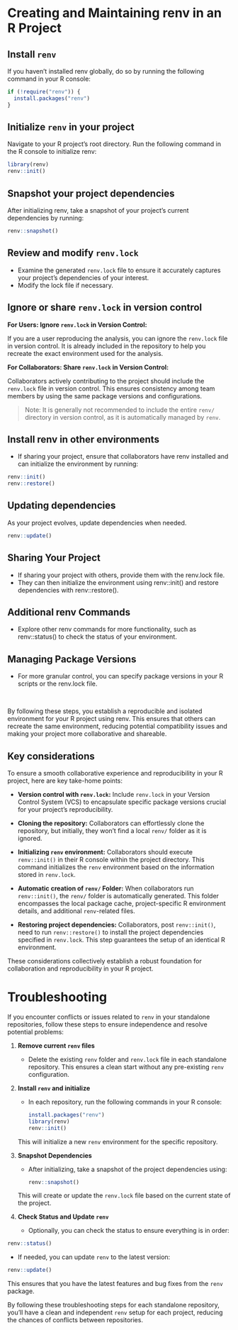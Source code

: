 # Creating and Maintaining renv in an R Project {#create-maintain-renv}

## Install `renv`
If you haven't installed renv globally, do so by running the following command in your R console:

```R
if (!require("renv")) {
  install.packages("renv")
}

```

## Initialize `renv` in your project

Navigate to your R project's root directory.
Run the following command in the R console to initialize renv:

```R
library(renv)
renv::init()

```

## Snapshot your project dependencies

After initializing renv, take a snapshot of your project's current dependencies by running:

```R
renv::snapshot()

```

## Review and modify `renv.lock`
- Examine the generated `renv.lock` file to ensure it accurately captures your project's dependencies of your interest.
- Modify the lock file if necessary.

## Ignore or share `renv.lock` in version control

**For Users: Ignore `renv.lock` in Version Control:**

If you are a user reproducing the analysis, you can ignore the `renv.lock` file in version control. It is already included in the repository to help you recreate the exact environment used for the analysis.

**For Collaborators: Share `renv.lock` in Version Control:**

Collaborators actively contributing to the project should include the `renv.lock` file in version control. This ensures consistency among team members by using the same package versions and configurations. 

> Note: It is generally not recommended to include the entire `renv/` directory in version control, as it is automatically managed by `renv`.


## Install renv in other environments
- If sharing your project, ensure that collaborators have renv installed and can initialize the environment by running:
```R
renv::init()
renv::restore()

```

## Updating dependencies
As your project evolves, update dependencies when needed.

```R
renv::update()

```

## Sharing Your Project

- If sharing your project with others, provide them with the renv.lock file.
- They can then initialize the environment using renv::init() and restore dependencies with renv::restore().

## Additional renv Commands
- Explore other renv commands for more functionality, such as renv::status() to check the status of your environment.

## Managing Package Versions
- For more granular control, you can specify package versions in your R scripts or the renv.lock file.

<br>

By following these steps, you establish a reproducible and isolated environment for your R project using renv. This ensures that others can recreate the same environment, reducing potential compatibility issues and making your project more collaborative and shareable.


## Key considerations

To ensure a smooth collaborative experience and reproducibility in your R project, here are key take-home points:

- **Version control with `renv.lock`:**
  Include `renv.lock` in your Version Control System (VCS) to encapsulate specific package versions crucial for your project's reproducibility.

- **Cloning the repository:**
  Collaborators can effortlessly clone the repository, but initially, they won't find a local `renv/` folder as it is ignored.

- **Initializing `renv` environment:**
  Collaborators should execute `renv::init()` in their R console within the project directory. This command initializes the `renv` environment based on the information stored in `renv.lock`.

- **Automatic creation of `renv/` Folder:**
  When collaborators run `renv::init()`, the `renv/` folder is automatically generated. This folder encompasses the local package cache, project-specific R environment details, and additional `renv`-related files.

- **Restoring project dependencies:**
  Collaborators, post `renv::init()`, need to run `renv::restore()` to install the project dependencies specified in `renv.lock`. This step guarantees the setup of an identical R environment.

These considerations collectively establish a robust foundation for collaboration and reproducibility in your R project.


# Troubleshooting

If you encounter conflicts or issues related to `renv` in your standalone repositories, follow these steps to ensure independence and resolve potential problems:

1. **Remove current `renv` files**
   - Delete the existing `renv` folder and `renv.lock` file in each standalone repository. This ensures a clean start without any pre-existing `renv` configuration.

2. **Install `renv` and initialize**
   - In each repository, run the following commands in your R console:

     ```R
     install.packages("renv")
     library(renv)
     renv::init()
     ```

   This will initialize a new `renv` environment for the specific repository.

3. **Snapshot Dependencies**
   - After initializing, take a snapshot of the project dependencies using:

     ```R
     renv::snapshot()
     ```

   This will create or update the `renv.lock` file based on the current state of the project.

4. **Check Status and Update `renv`**
   - Optionally, you can check the status to ensure everything is in order:

```R
renv::status()
```

- If needed, you can update `renv` to the latest version:

```R
renv::update()
```

This ensures that you have the latest features and bug fixes from the `renv` package.

By following these troubleshooting steps for each standalone repository, you'll have a clean and independent `renv` setup for each project, reducing the chances of conflicts between repositories.
